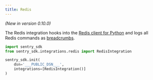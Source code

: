 ```yaml
---
title: Redis
---
```


<!-- NOTE: Due to being in common, redirects are in vercel.json -->

_(New in version 0.10.0)_

The Redis integration hooks into the [Redis client for Python](https://pypi.org/project/redis/) and logs all Redis commands as [breadcrumbs](../enriching-error-data/breadcrumbs/).

```python
import sentry_sdk
from sentry_sdk.integrations.redis import RedisIntegration

sentry_sdk.init(
    dsn='___PUBLIC_DSN___',
    integrations=[RedisIntegration()]
)
```

<!-- TODO-ADD-VERIFICATION-EXAMPLE -->
